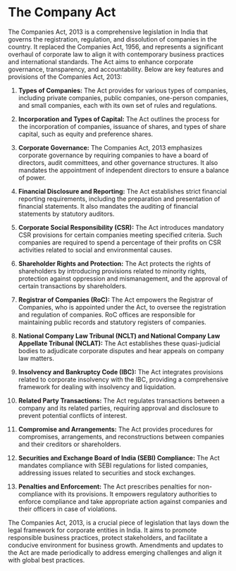 # The Company Act
The Companies Act, 2013 is a comprehensive legislation in India that governs the registration, regulation, and dissolution of companies in the country. It replaced the Companies Act, 1956, and represents a significant overhaul of corporate law to align it with contemporary business practices and international standards. The Act aims to enhance corporate governance, transparency, and accountability. Below are key features and provisions of the Companies Act, 2013:

1. **Types of Companies:** The Act provides for various types of companies, including private companies, public companies, one-person companies, and small companies, each with its own set of rules and regulations.

2. **Incorporation and Types of Capital:** The Act outlines the process for the incorporation of companies, issuance of shares, and types of share capital, such as equity and preference shares.

3. **Corporate Governance:** The Companies Act, 2013 emphasizes corporate governance by requiring companies to have a board of directors, audit committees, and other governance structures. It also mandates the appointment of independent directors to ensure a balance of power.

4. **Financial Disclosure and Reporting:** The Act establishes strict financial reporting requirements, including the preparation and presentation of financial statements. It also mandates the auditing of financial statements by statutory auditors.

5. **Corporate Social Responsibility (CSR):** The Act introduces mandatory CSR provisions for certain companies meeting specified criteria. Such companies are required to spend a percentage of their profits on CSR activities related to social and environmental causes.

6. **Shareholder Rights and Protection:** The Act protects the rights of shareholders by introducing provisions related to minority rights, protection against oppression and mismanagement, and the approval of certain transactions by shareholders.

7. **Registrar of Companies (RoC):** The Act empowers the Registrar of Companies, who is appointed under the Act, to oversee the registration and regulation of companies. RoC offices are responsible for maintaining public records and statutory registers of companies.

8. **National Company Law Tribunal (NCLT) and National Company Law Appellate Tribunal (NCLAT):** The Act establishes these quasi-judicial bodies to adjudicate corporate disputes and hear appeals on company law matters.

9. **Insolvency and Bankruptcy Code (IBC):** The Act integrates provisions related to corporate insolvency with the IBC, providing a comprehensive framework for dealing with insolvency and liquidation.

10. **Related Party Transactions:** The Act regulates transactions between a company and its related parties, requiring approval and disclosure to prevent potential conflicts of interest.

11. **Compromise and Arrangements:** The Act provides procedures for compromises, arrangements, and reconstructions between companies and their creditors or shareholders.

12. **Securities and Exchange Board of India (SEBI) Compliance:** The Act mandates compliance with SEBI regulations for listed companies, addressing issues related to securities and stock exchanges.

13. **Penalties and Enforcement:** The Act prescribes penalties for non-compliance with its provisions. It empowers regulatory authorities to enforce compliance and take appropriate action against companies and their officers in case of violations.

The Companies Act, 2013, is a crucial piece of legislation that lays down the legal framework for corporate entities in India. It aims to promote responsible business practices, protect stakeholders, and facilitate a conducive environment for business growth. Amendments and updates to the Act are made periodically to address emerging challenges and align it with global best practices.